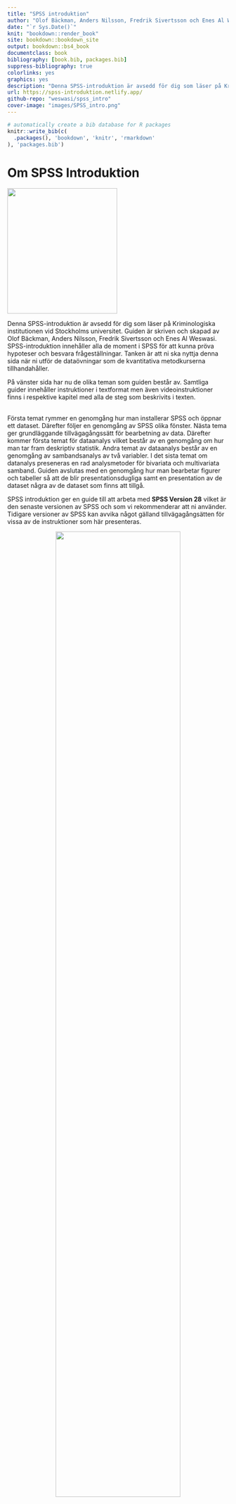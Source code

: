 ```yaml
--- 
title: "SPSS introduktion"
author: "Olof Bäckman, Anders Nilsson, Fredrik Sivertsson och Enes Al Weswasi"
date: "`r Sys.Date()`"
knit: "bookdown::render_book"
site: bookdown::bookdown_site
output: bookdown::bs4_book
documentclass: book
bibliography: [book.bib, packages.bib]
suppress-bibliography: true
colorlinks: yes
graphics: yes
description: "Denna SPSS-introduktion är avsedd för dig som läser på Kriminologiska institutionen vid Stockholms universitet."
url: https://spss-introduktion.netlify.app/
github-repo: "weswasi/spss_intro"
cover-image: "images/SPSS_intro.png"
---
```


```r
# automatically create a bib database for R packages
knitr::write_bib(c(
  .packages(), 'bookdown', 'knitr', 'rmarkdown'
), 'packages.bib')
```

# Om SPSS Introduktion {-}

<img src="images/SPSS_intro.png" width="250" height="285" class="cover"/><p>Denna SPSS-introduktion är avsedd för dig som läser på Kriminologiska institutionen vid Stockholms universitet. Guiden är skriven och skapad av Olof Bäckman, Anders Nilsson, Fredrik Sivertsson och Enes Al Weswasi. SPSS-introduktion innehåller alla de moment i SPSS för att kunna pröva hypoteser och besvara frågeställningar. Tanken är att ni ska nyttja denna sida när ni utför de dataövningar som de kvantitativa metodkurserna tillhandahåller.

På vänster sida har nu de olika teman som guiden består av. Samtliga guider innehåller instruktioner i textformat men även videoinstruktioner finns i respektive kapitel med alla de steg som beskrivits i texten.</p>
<br>
Första temat rymmer en genomgång hur man installerar SPSS och öppnar ett dataset. Därefter följer en genomgång av SPSS olika fönster. Nästa tema ger grundläggande tillvägagångssätt för bearbetning av data. Därefter kommer första temat för dataanalys vilket består av en genomgång om hur man tar fram deskriptiv statistik. Andra temat av dataanalys består av en genomgång av sambandsanalys av två variabler. I det sista temat om datanalys preseneras en rad analysmetoder för bivariata och multivariata samband. Guiden avslutas med en genomgång hur man bearbetar figurer och tabeller så att de blir presentationsdugliga samt en presentation av de dataset några av de dataset som finns att tillgå.

SPSS introduktion ger en guide till att arbeta med **SPSS Version 28** vilket är den senaste versionen av SPSS och som vi rekommenderar att ni använder. Tidigare versioner av SPSS kan avvika något gälland tillvägagångsätten för vissa av de instruktioner som här presenteras.

<center><img src="images/animation.gif" width="75%" height="75%"/></center><br>

Om ni hittar något fel eller har förbättrningsförslag får ni mer än gärna mejla de till <a href = "mailto: enes.al.weswasi@criminology.su.se">enes.al.weswasi@criminology.su.se</a>.
